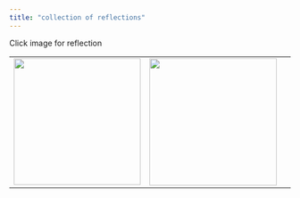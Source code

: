 ```yaml
---
title: "collection of reflections"
---
```


Click image for reflection

|                                                                                                           |                                                                                                                                        |     |     |
|:-------------------:|:-------------------:|:-------------:|:---------------:|
| ![](images/positionality-01.png){fig-alt="Reverie (1897) by Alphonse Mucha" fig-align="left" width="227"} | [![](images/knowledge-05.png){width="228"}](https://brookemwalters.github.io/Collection/sections/reflections/knowledge/knowledge.html) |     |     |

###### 
